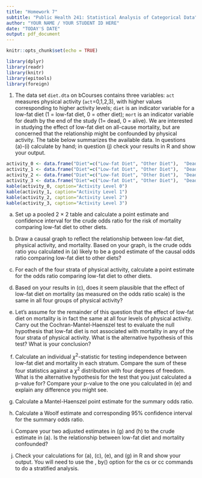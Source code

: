 ```yaml
---
title: "Homework 7"
subtitle: "Public Health 241: Statistical Analysis of Categorical Data"
author: "YOUR NAME / YOUR STUDENT ID HERE"
date: "TODAY'S DATE"
output: pdf_document
---
```


```r
knitr::opts_chunk$set(echo = TRUE)
```

```r
library(dplyr)
library(readr)
library(knitr)
library(epitools)
library(foreign)

```

1. The data set `diet.dta` on bCourses contains three variables: `act` measures physical activity (`act`=0,1,2,3), with higher values corresponding to higher activity levels; `diet` is an indicator variable for a low-fat diet (1 = low-fat diet, 0 = other diet); `mort` is an indicator variable for death by the end of the study (1= dead, 0 = alive). We are interested in studying the effect of low-fat diet on all-cause mortality, but are concerned that the relationship might be confounded by physical activity. The table below summarizes the available data. In questions (a)-(i) calculate by hand; in question (j) check your results in R and show your output.

``` r
activity_0 <- data.frame("Diet"=c("Low-fat Diet", "Other Diet"),  "Dead"=c(17,75), "Alive"=c(22,75))
activity_1 <- data.frame("Diet"=c("Low-fat Diet", "Other Diet"),  "Dead"=c(28,40), "Alive"=c(36,45))
activity_2 <- data.frame("Diet"=c("Low-fat Diet", "Other Diet"),  "Dead"=c(10,14), "Alive"=c(37,34))
activity_3 <- data.frame("Diet"=c("Low-fat Diet", "Other Diet"),  "Dead"=c(4,7), "Alive"=c(24,32))
kable(activity_0, caption="Activity Level 0")
kable(activity_1, caption="Activity Level 1")
kable(activity_2, caption="Activity Level 2")
kable(activity_3, caption="Activity Level 3")
```

(a) Set up a pooled 2 × 2 table and calculate a point estimate and confidence interval for the crude odds ratio for the risk of mortality comparing low-fat diet to other diets.
\newpage

(b) Draw a causal graph to reflect the relationship between low-fat diet, physical activity, and mortality. Based on your graph, is the crude odds ratio you calculated in (a) likely to be a good estimate of the causal odds ratio comparing low-fat diet to other diets?
\vspace{180pt}

(c) For each of the four strata of physical activity, calculate a point estimate for the odds ratio comparing low-fat diet to other diets.
\vspace{180pt}

(d) Based on your results in (c), does it seem plausible that the effect of low-fat diet on mortality (as measured on the odds ratio scale) is the same in all four groups of physical activity?
\newpage

(e) Let’s assume for the remainder of this question that the effect of low-fat diet on mortality is in fact the same at all four levels of physical activity. Carry out the Cochran-Mantel-Haenszel test to evaluate the null hypothesis that low-fat diet is not associated with mortality in any of the four strata of physical activity. What is the alternative hypothesis of this test? What is your conclusion?
\newpage

(f) Calculate an individual $\chi^2$-statistic for testing independence between low-fat diet and mortality in each stratum. Compare the sum of these four statistics against a $\chi^2$ distribution with four degrees of freedom. What is the alternative hypothesis for the test that you just calculated a p-value for? Compare your p-value to the one you calculated in (e) and explain any difference you might see.
\vspace{200pt}

(g) Calculate a Mantel-Haenszel point estimate for the summary odds ratio.
\vspace{200pt}

(h) Calculate a Woolf estimate and corresponding 95% confidence interval for the summary odds ratio.
\vspace{200pt}

(i) Compare your two adjusted estimates in (g) and (h) to the crude estimate in (a). Is the relationship between low-fat diet and mortality confounded?
\newpage

(j) Check your calculations for (a), (c), (e), and (g) in R and show your output. You will need to use the , by() option for the cs or cc commands to do a stratified analysis.
